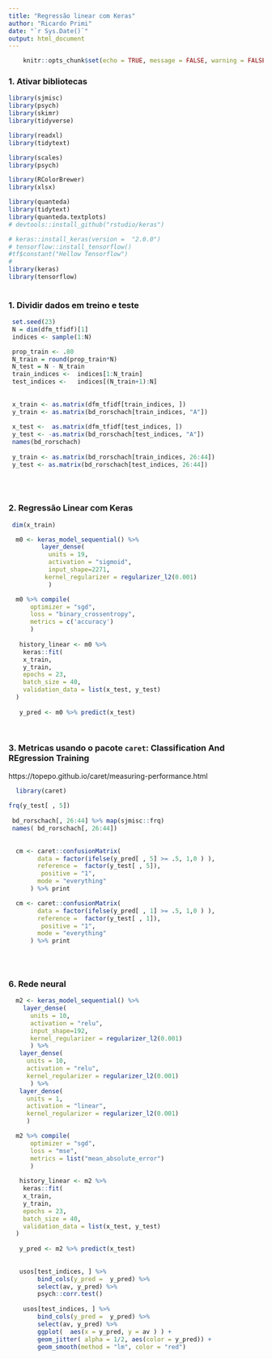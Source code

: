 ```yaml
---
title: "Regressão linear com Keras"
author: "Ricardo Primi"
date: "`r Sys.Date()`"
output: html_document
---
```



```r
    knitr::opts_chunk$set(echo = TRUE, message = FALSE, warning = FALSE)

```


### 1. Ativar bibliotecas


```r

library(sjmisc)
library(psych)
library(skimr)
library(tidyverse)

library(readxl)
library(tidytext)

library(scales)
library(psych)

library(RColorBrewer)  
library(xlsx)

library(quanteda)
library(tidytext)
library(quanteda.textplots)
# devtools::install_github("rstudio/keras") 

# keras::install_keras(version =  "2.0.0")
# tensorflow::install_tensorflow() 
#tf$constant("Hellow Tensorflow")
#
library(keras)
library(tensorflow)
 


```


### 1. Dividir dados em treino e teste

```r
 
 set.seed(23)
 N = dim(dfm_tfidf)[1]
 indices <- sample(1:N)  

 prop_train <- .80
 N_train = round(prop_train*N)
 N_test = N - N_train
 train_indices <-  indices[1:N_train] 
 test_indices <-   indices[(N_train+1):N] 
 
 
 x_train <- as.matrix(dfm_tfidf[train_indices, ])
 y_train <- as.matrix(bd_rorschach[train_indices, "A"])
    
 x_test <-  as.matrix(dfm_tfidf[test_indices, ])
 y_test <- -as.matrix(bd_rorschach[test_indices, "A"]) 
 names(bd_rorschach)
 
 y_train <- as.matrix(bd_rorschach[train_indices, 26:44])
 y_test <- as.matrix(bd_rorschach[test_indices, 26:44]) 
 
 
 
```

### 2. Regressão Linear com Keras
```r
 dim(x_train)

  m0 <- keras_model_sequential() %>%
         layer_dense( 
           units = 19,  
           activation = "sigmoid", 
           input_shape=2271,
          kernel_regularizer = regularizer_l2(0.001)
           )

  m0 %>% compile(
      optimizer = "sgd",
      loss = "binary_crossentropy",
      metrics = c('accuracy')
      )
  
   history_linear <- m0 %>% 
    keras::fit( 
    x_train,
    y_train,
    epochs = 23,
    batch_size = 40,
    validation_data = list(x_test, y_test)
  )
   
   y_pred <- m0 %>% predict(x_test)
   
    
```



### 3. Metricas usando o pacote `caret`: **C**lassification And **RE**gression **T**raining

https://topepo.github.io/caret/measuring-performance.html

```r
  library(caret)
  
frq(y_test[ , 5])
  
 bd_rorschach[, 26:44] %>% map(sjmisc::frq)
 names( bd_rorschach[, 26:44])
  
  
  cm <- caret::confusionMatrix(
        data = factor(ifelse(y_pred[ , 5] >= .5, 1,0 ) ),
        reference =  factor(y_test[ , 5]),
         positive = "1",
        mode = "everything"
      ) %>% print

  cm <- caret::confusionMatrix(
        data = factor(ifelse(y_pred[ , 1] >= .5, 1,0 ) ),
        reference =  factor(y_test[ , 1]),
         positive = "1",
        mode = "everything"
      ) %>% print

  
  
```


### 6. Rede neural
```r

  m2 <- keras_model_sequential() %>%
    layer_dense( 
      units = 10,  
      activation = "relu", 
      input_shape=192, 
      kernel_regularizer = regularizer_l2(0.001)
      ) %>%
   layer_dense( 
     units = 10,  
     activation = "relu", 
     kernel_regularizer = regularizer_l2(0.001)
      ) %>%
   layer_dense( 
     units = 1,  
     activation = "linear", 
     kernel_regularizer = regularizer_l2(0.001)
     )

  m2 %>% compile(
      optimizer = "sgd",
      loss = "mse",
      metrics = list("mean_absolute_error")
      )
  
   history_linear <- m2 %>% 
    keras::fit( 
    x_train,
    y_train,
    epochs = 23,
    batch_size = 40,
    validation_data = list(x_test, y_test)
  )
   
   y_pred <- m2 %>% predict(x_test)
   
   
   usos[test_indices, ] %>% 
        bind_cols(y_pred =  y_pred) %>% 
        select(av, y_pred) %>%
        psych::corr.test() 
   
    usos[test_indices, ] %>% 
        bind_cols(y_pred =  y_pred) %>% 
        select(av, y_pred) %>%
        ggplot(  aes(x = y_pred, y = av ) ) +
        geom_jitter( alpha = 1/2, aes(color = y_pred)) +
        geom_smooth(method = "lm", color = "red")
  
    
```

